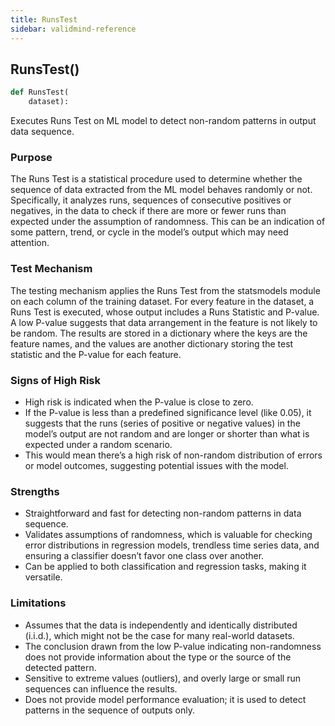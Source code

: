 ```yaml
---
title: RunsTest
sidebar: validmind-reference
---
```


## RunsTest[()]{.muted}

```python
def RunsTest(
    dataset):
```

Executes Runs Test on ML model to detect non-random patterns in output data sequence.

### Purpose

The Runs Test is a statistical procedure used to determine whether the sequence of data extracted from the ML model behaves randomly or not. Specifically, it analyzes runs, sequences of consecutive positives or negatives, in the data to check if there are more or fewer runs than expected under the assumption of randomness. This can be an indication of some pattern, trend, or cycle in the model's output which may need attention.

### Test Mechanism

The testing mechanism applies the Runs Test from the statsmodels module on each column of the training dataset. For every feature in the dataset, a Runs Test is executed, whose output includes a Runs Statistic and P-value. A low P-value suggests that data arrangement in the feature is not likely to be random. The results are stored in a dictionary where the keys are the feature names, and the values are another dictionary storing the test statistic and the P-value for each feature.

### Signs of High Risk

- High risk is indicated when the P-value is close to zero.
- If the P-value is less than a predefined significance level (like 0.05), it suggests that the runs (series of positive or negative values) in the model's output are not random and are longer or shorter than what is expected under a random scenario.
- This would mean there's a high risk of non-random distribution of errors or model outcomes, suggesting potential issues with the model.

### Strengths

- Straightforward and fast for detecting non-random patterns in data sequence.
- Validates assumptions of randomness, which is valuable for checking error distributions in regression models, trendless time series data, and ensuring a classifier doesn't favor one class over another.
- Can be applied to both classification and regression tasks, making it versatile.

### Limitations

- Assumes that the data is independently and identically distributed (i.i.d.), which might not be the case for many real-world datasets.
- The conclusion drawn from the low P-value indicating non-randomness does not provide information about the type or the source of the detected pattern.
- Sensitive to extreme values (outliers), and overly large or small run sequences can influence the results.
- Does not provide model performance evaluation; it is used to detect patterns in the sequence of outputs only.
